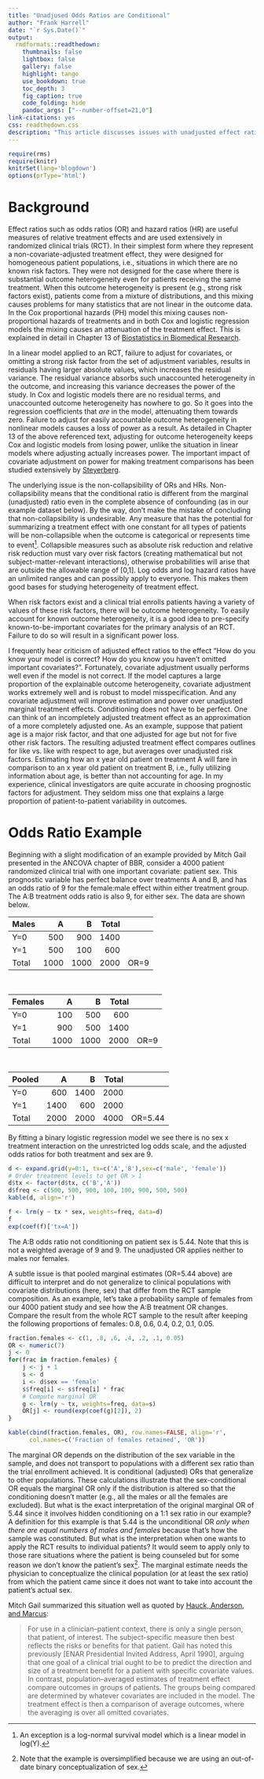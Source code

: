 ```yaml
---
title: "Unadjused Odds Ratios are Conditional"
author: "Frank Harrell"
date: "`r Sys.Date()`"
output:
  rmdformats::readthedown:
    thumbnails: false
    lightbox: false
    gallery: false
    highlight: tango
    use_bookdown: true
    toc_depth: 3
    fig_caption: true
    code_folding: hide
    pandoc_args: ["--number-offset=21,0"]
link-citations: yes
css: readthedown.css
description: "This article discusses issues with unadjusted effect ratios such as odds ratios and hazard ratios, showing a simple example of non-generalizability of unadjusted odds ratios."
---
```


<style>
.table {
        width: 65%;
}
</style>

```r
require(rms)
require(knitr)
knitrSet(lang='blogdown')
options(prType='html')
```

# Background 

Effect ratios such as odds ratios (OR) and hazard ratios (HR) are useful measures of relative treatment effects and are used extensively in randomized clinical trials (RCT).  In their simplest form where they represent a non-covariate-adjusted treatment effect, they were designed for homogeneous patient populations, i.e., situations in which there are no known risk factors.  They were not designed for the case where there is substantial outcome heterogeneity even for patients receiving the same treatment.  When this outcome heterogeneity is present (e.g., strong risk factors exist), patients come from a mixture of distributions, and this mixing causes problems for many statistics that are not linear in the outcome data.  In the Cox proportional hazards (PH) model this mixing causes non-proportional hazards of treatments and in both Cox and logistic regression models the mixing causes an attenuation of the treatment effect.   This is explained in detail in Chapter 13 of [Biostatistics in Biomedical Research](https://hbiostat.org/doc/bbr.pdf).

In a linear model applied to an RCT, failure to adjust for covariates, or omitting a strong risk factor from the set of adjustment variables, results in residuals having larger absolute values, which increases the residual variance.  The residual variance absorbs such unaccounted heterogeneity in the outcome, and increasing this variance decreases the power of the study.  In Cox and logistic models there are no residual terms, and unaccounted outcome heterogeneity has nowhere to go.  So it goes into the regression coefficients that _are_ in the model, attenuating them towards zero.  Failure to adjust for easily accountable outcome heterogeneity in nonlinear models causes a loss of power as a result.  As detailed in Chapter 13 of the above referenced text, adjusting for outcome heterogeneity keeps Cox and logistic models from losing power, unlike the situation in linear models where adjusting actually increases power.  The important impact of covariate adjustment on power for making treatment comparisons has been studied extensively by [Steyerberg](/post/covadj).

The underlying issue is the non-collapsibility of ORs and HRs.  Non-collapsibility means that the conditional ratio is different from the marginal (unadjusted) ratio even in the complete absence of confounding (as in our example dataset below).  By the way, don't make the mistake of concluding that non-collapsibility is undesirable.  Any measure that has the potential for summarizing a treatment effect with one constant for all types of patients will be non-collapsible when the outcome is categorical or represents time to event^[An exception is a log-normal survival model which is a linear model in log(Y).].  Collapsible measures such as absolute risk reduction and relative risk reduction must vary over risk factors (creating mathematical but not subject-matter-relevant interactions), otherwise probabilities will arise that are outside the allowable range of [0,1].  Log odds and log hazard ratios have an unlimited ranges and can possibly apply to everyone.  This makes them good bases for studying heterogeneity of treatment effect.

When risk factors exist and a clinical trial enrolls patients having a variety of values of these risk factors, there will be outcome heterogeneity.  To easily account for known outcome heterogeneity, it is a good idea to pre-specify known-to-be-important covariates for the primary analysis of an RCT.  Failure to do so will result in a significant power loss.

I frequently hear criticism of adjusted effect ratios to the effect "How do you know your model is correct?  How do you know you haven't omitted important covariates?".  Fortunately, covariate adjustment usually performs well even if the model is not correct.  If the model captures a large proportion of the explainable outcome heterogeneity, covariate adjustment works extremely well and is robust to model misspecification.  And any covariate adjustment will improve estimation and power over unadjusted marginal treatment effects.  Conditioning does not have to be perfect.  One can think of an incompletely adjusted treatment effect as an approximation of a more completely adjusted one.  As an example, suppose that patient age is a major risk factor, and that one adjusted for age but not for five other risk factors.  The resulting adjusted treatment effect compares outlines for like vs. like with respect to age, but averages over unadjusted risk factors.  Estimating how an x year old patient on treatment A will fare in comparison to an x year old patient on treatment B, i.e., fully utilizing information about age, is better than not accounting for age.  In my experience, clinical investigators are quite accurate in choosing prognostic factors for adjustment.  They seldom miss one that explains a large proportion of patient-to-patient variability in outcomes.


# Odds Ratio Example

Beginning with a slight modification of an example provided by Mitch Gail presented in the ANCOVA chapter of BBR, consider a 4000 patient randomized clinical trial with one important covariate: patient sex.  This prognostic variable has perfect balance over treatments A and B, and has an odds ratio of 9 for the female:male effect within either treatment group.  The A:B treatment odds ratio is also 9, for either sex.  The data are shown below.

| Males | A | B | Total |  |
| :------- | ---: | ---: | ------: | --: |
|Y=0    | 500 | 900 | 1400 | |
|Y=1    | 500 | 100 |  600 | |
|Total  | 1000| 1000| 2000 | OR=9 |

<br>

|Females|A|B|Total|  |
| :--------- | ---: | ---: | -------: | --: |
|Y=0      | 100| 500| 600| |
|Y=1      | 900| 500|1400| |
|Total    |1000|1000|2000| OR=9 |

<br>

| Pooled | A | B | Total | |
| :-------- | ---: | ---: | -------: | --: |
|Y=0     |600 | 1400 | 2000 | |
|Y=1     | 1400 | 600 | 2000 | |
|Total   | 2000 | 2000 | 4000 | OR=5.44 |

By fitting a binary logistic regression model we see there is no sex x treatment interaction on the unrestricted log odds scale, and the adjusted odds ratios for both treatment and sex are 9.

```r
d <- expand.grid(y=0:1, tx=c('A','B'),sex=c('male', 'female'))
# Order treatment levels to get OR > 1
d$tx <- factor(d$tx, c('B','A'))
d$freq <- c(500, 500, 900, 100, 100, 900, 500, 500)
kable(d, align='r')
```

```r
f <- lrm(y ~ tx * sex, weights=freq, data=d)
f
exp(coef(f)['tx=A'])
```

The A:B odds ratio not conditioning on patient sex is 5.44.  Note that this is not a weighted average of 9 and 9.  The unadjusted OR applies neither to males nor females.  

A subtle issue is that pooled marginal estimates (OR=5.44 above) are difficult to interpret and do not generalize to clinical populations with covariate distributions (here, sex) that differ from the RCT sample composition.  As an example, let's take a probability sample of females from our 4000 patient study and see how the A:B treatment OR changes.  Compare the result from the whole RCT sample to the result after keeping the following proportions of females: 0.8, 0.6, 0.4, 0.2, 0.1, 0.05.

```r
fraction.females <- c(1, .8, .6, .4, .2, .1, 0.05)
OR <- numeric(7)
j <- 0
for(frac in fraction.females) {
    j <- j + 1
    s <- d
    i <- d$sex == 'female'
    s$freq[i] <- s$freq[i] * frac
    # Compute marginal OR
    g <- lrm(y ~ tx, weights=freq, data=s)
    OR[j] <- round(exp(coef(g)[2]), 2)
}
```

```r
kable(cbind(fraction.females, OR), row.names=FALSE, align='r',
      col.names=c('Fraction of females retained', 'OR'))
```

The marginal OR depends on the distribution of the sex variable in the sample, and does not transport to populations with a different sex ratio than the trial enrollment achieved.  It is conditional (adjusted) ORs that generalize to other populations.  These calculations illustrate that the sex-conditional OR equals the marginal OR only if the distribution is altered so that the conditioning doesn't matter (e.g., all the males or all the females are excluded).  But what is the exact interpretation of the original marginal OR of 5.44 since it involves hidden conditioning on a 1:1 sex ratio in our example?  A definition for this example is that 5.44 is the unconditional OR _only when there are equal numbers of males and females_ because that's how the sample was constituted.  But what is the interpretation when one wants to apply the RCT results to individual patients?  It would seem to apply only to those rare situations where the patient is being counseled but for some reason we don't know the patient's sex^[Note that the example is oversimplified because we are using an out-of-date binary conceptualization of sex.].  The marginal estimate needs the physician to conceptualize the clinical population (or at least the sex ratio) from which the patient came since it does not want to take into account the patient's actual sex.

Mitch Gail summarized this situation well as quoted by [Hauck, Anderson, and Marcus](https://www.sciencedirect.com/science/article/abs/pii/S0197245697001475):

> For use in a clinician--patient context, there is only a single person, that patient, of interest.  The subject-specific measure then best reflects the risks or benefits for that patient.  Gail has noted this previously [ENAR Presidential Invited Address, April 1990], arguing that one goal of a clinical trial ought to be to predict the direction and size of a treatment benefit for a patient with specific covariate values.  In contrast, population--averaged estimates of treatment effect compare outcomes in groups of patients.  The groups being compared are determined by whatever covariates are included in the model. The treatment effect is then a comparison of average outcomes, where the averaging is over all omitted covariates.

